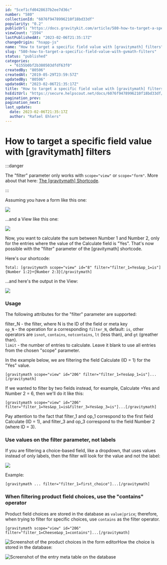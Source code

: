 ```yaml
---
id: "5cef1cfd0428637b2ee7d36c"
number: "580"
collectionId: "6076f9478996210f18bd33df"
popularity: "0.2"
publicUrl: "https://docs.gravitykit.com/article/580-how-to-target-a-specific-field-value-with-gvmath-filters"
viewCount: "1594"
lastPublishedAt: "2023-02-06T21:35:17Z"
changeOrigin: "hsapp-js"
name: "How to target a specific field value with [gravitymath] filters"
slug: "580-how-to-target-a-specific-field-value-with-gvmath-filters"
status: "published"
categories: 
  - "6155b0bf2b380503dfdf63f0"
createdBy: "80506"
createdAt: "2019-05-29T23:59:57Z"
updatedBy: "80506"
updatedAt: "2023-02-06T21:35:17Z"
title: "How to target a specific field value with [gravitymath] filters"
hsEditUrl: "https://secure.helpscout.net/docs/6076f9478996210f18bd33df/article/5cef1cfd0428637b2ee7d36c"
pagination_prev: 
pagination_next: 
last_update:
  date: 2023-02-06T21:35:17Z
  author: "Rafael Ehlers"
---
```


# How to target a specific field value with [gravitymath] filters


:::danger

The "filter" parameter only works with `scope="view"` or `scope="form"`. More about that here: [The \[gravitymath\] Shortcode](https://docs.gravitykit.com/article/295-math-shortcode).

:::



Assuming you have a form like this one:

![](https://s3.amazonaws.com/helpscout.net/docs/assets/54c58489e4b051242988532c/images/5cef1e192c7d3a1cb9b6f73e/file-5uPpTBdiub.png)

...and a View like this one:

![](https://s3.amazonaws.com/helpscout.net/docs/assets/54c58489e4b051242988532c/images/5cef1e420428637b2ee7d375/file-DSQ3TePMYq.png)

Now, you want to calculate the sum between Number 1 and Number 2, only for the entries where the value of the Calculate field is "Yes". That's now possible with the "filter" parameter of the \[gravitymath\] shortcode.

Here's our shortcode:

```
Total: [gravitymath scope="view" id="8" filter="filter_1=Yes&op_1=is"]{Number 1:2}+{Number 2:3}[/gravitymath]
```

...and here's the output in the View:

![](https://s3.amazonaws.com/helpscout.net/docs/assets/54c58489e4b051242988532c/images/5cef1ee70428637b2ee7d379/file-OmCmE1PWb3.png)

### Usage

The following attributes for the "filter" parameter are supported:

filter\_N - the filter, where N is the ID of the field or meta key  
`op_N` - the operation for a corresponding `filter_N`, default: `is`, other operators are `isnot`, `contains`, `notcontains`, `lt` (less than), and `gt` (greather than).  
`limit` - the number of entries to calculate. Leave it blank to use all entries from the chosen "scope" parameter.

In the example below, we are filtering the field Calculate (ID = 1) for the "Yes" value.

```
[gravitymath scope="view" id="206" filter="filter_1=Yes&op_1=is"]...[/gravitymath]
```

If we wanted to filter by two fields instead, for example, Calculate =Yes and Number 2 = 6, then we'll do it like this:

```
[gravitymath scope="view" id="206" filter="filter_1=Yes&op_1=is&filter_3=Yes&op_3=is"]...[/gravitymath]
```

Pay attention to the fact that filter\_1 and op\_1 correspond to the first field Calculate (ID = 1), and filter\_3 and op\_3 correspond to the field Number 2 (where ID = 3).

### Use values on the filter parameter, not labels

If you are filtering a choice-based field, like a dropdown, that uses values instead of only labels, then the filter will look for the value and not the label:

![](https://s3.amazonaws.com/helpscout.net/docs/assets/54c58489e4b051242988532c/images/63bf4a01e8beff1be5c66e33/file-643yznNs4l.png)

Example:

```
[gravitymath ... filter="filter_1=first_choice"]...[/gravitymath]
```

### When filtering product field choices, use the "contains" operator

Product field choices are stored in the database as `value|price`; therefore, when trying to filter for specific choices, use `contains` as the filter operator.

```
[gravitymath scope="view" id="206" filter="filter_1=Cheese&op_1=contains"]...[/gravitymath]
```

![Screenshot of the product choices in the form editor](https://s3.amazonaws.com/helpscout.net/docs/assets/54c58489e4b051242988532c/images/63e170fdd2459a27d10c8c86/file-AA18Esx4KW.png)How the choice is stored in the database:

![Screenshot of the entry meta table on the database](https://s3.amazonaws.com/helpscout.net/docs/assets/54c58489e4b051242988532c/images/63e171e4f19b3c454741d544/file-ggTUXmmUF8.png)